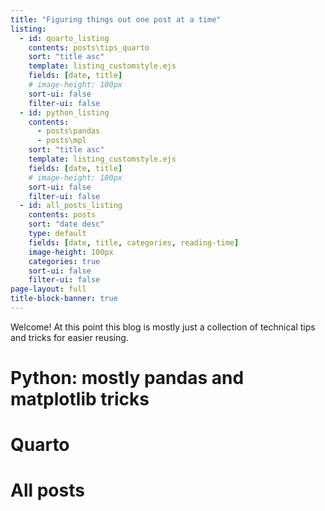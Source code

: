 ```yaml
---
title: "Figuring things out one post at a time"
listing:
  - id: quarto_listing
    contents: posts\tips_quarto
    sort: "title asc"
    template: listing_customstyle.ejs
    fields: [date, title]
    # image-height: 100px
    sort-ui: false
    filter-ui: false
  - id: python_listing
    contents: 
      - posts\pandas 
      - posts\mpl 
    sort: "title asc"
    template: listing_customstyle.ejs
    fields: [date, title]
    # image-height: 100px
    sort-ui: false
    filter-ui: false
  - id: all_posts_listing
    contents: posts
    sort: "date desc"
    type: default
    fields: [date, title, categories, reading-time]
    image-height: 100px
    categories: true
    sort-ui: false
    filter-ui: false
page-layout: full
title-block-banner: true 
---
```


Welcome! At this point this blog is mostly just a collection of technical tips and tricks for easier reusing. 

# Python: mostly pandas and matplotlib tricks 
::: {#python_listing}
:::

# Quarto 
::: {#quarto_listing}
:::


# All posts 
::: {#all_posts_listing}
:::

